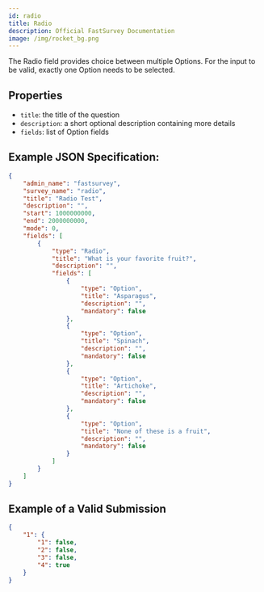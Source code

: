 ```yaml
---
id: radio
title: Radio
description: Official FastSurvey Documentation
image: /img/rocket_bg.png
---
```


The Radio field provides choice between multiple Options. For the input to be valid, exactly one Option needs to be selected.

## Properties

- `title`: the title of the question
- `description`: a short optional description containing more details
- `fields`: list of Option fields

## Example JSON Specification:

```json
{
    "admin_name": "fastsurvey",
    "survey_name": "radio",
    "title": "Radio Test",
    "description": "",
    "start": 1000000000,
    "end": 2000000000,
    "mode": 0,
    "fields": [
        {
            "type": "Radio",
            "title": "What is your favorite fruit?",
            "description": "",
            "fields": [
                {
                    "type": "Option",
                    "title": "Asparagus",
                    "description": "",
                    "mandatory": false
                },
                {
                    "type": "Option",
                    "title": "Spinach",
                    "description": "",
                    "mandatory": false
                },
                {
                    "type": "Option",
                    "title": "Artichoke",
                    "description": "",
                    "mandatory": false
                },
                {
                    "type": "Option",
                    "title": "None of these is a fruit",
                    "description": "",
                    "mandatory": false
                }
            ]
        }
    ]
}
```

## Example of a Valid Submission

```json
{
    "1": {
        "1": false,
        "2": false,
        "3": false,
        "4": true
    }
}
```
